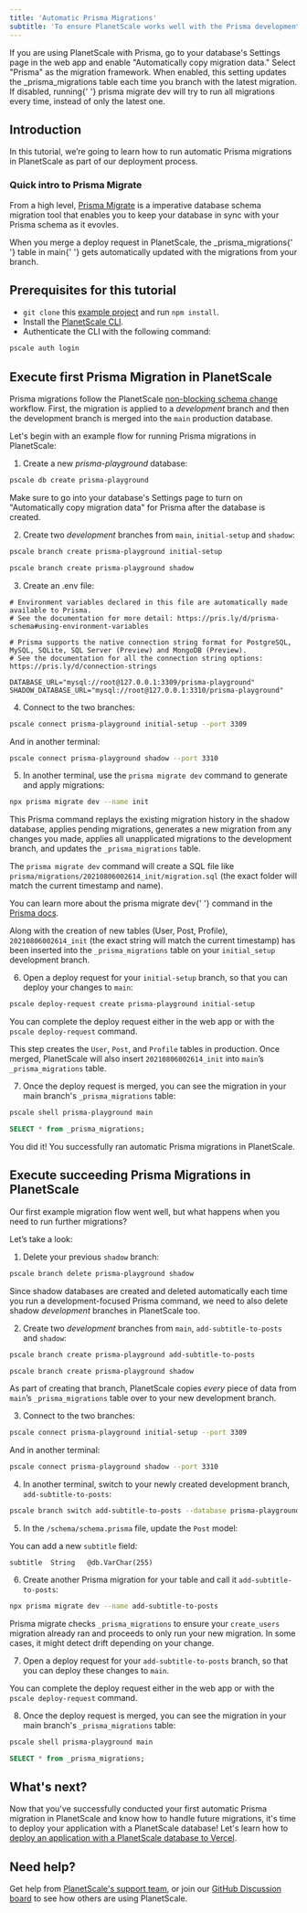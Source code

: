 ```yaml
---
title: 'Automatic Prisma Migrations'
subtitle: 'To ensure PlanetScale works well with the Prisma development process, we implemented the ability to automatically copy Prisma migration metadata as part of our deployment process.'
---
```


<InfoBlock type="tip">
  If you are using PlanetScale with Prisma, go to your database's Settings page in the web app 
  and enable "Automatically copy migration data." Select "Prisma" as the migration framework.
  When enabled, this setting updates the <inlineCode>_prisma_migrations</inlineCode> table 
  each time you branch with the latest migration. If disabled, running{' '}
  <inlineCode>prisma migrate dev</inlineCode> will try to run all migrations every time, instead of
  only the latest one.
</InfoBlock>

## Introduction

In this tutorial, we’re going to learn how to run automatic Prisma migrations in PlanetScale as part of our deployment process.

### Quick intro to Prisma Migrate

From a high level, [Prisma Migrate](https://www.prisma.io/docs/concepts/components/prisma-migrate) is a imperative database schema migration tool that enables you to keep your database in sync with your Prisma schema as it evovles. 

<InfoBlock type="tip">
  When you merge a deploy request in PlanetScale, the <inlineCode>_prisma_migrations</inlineCode>{' '}
  table in <inlineCode>main</inlineCode>{' '} gets automatically updated with the migrations from
  your branch.
</InfoBlock>

## Prerequisites for this tutorial

- `git clone` this [example project](https://github.com/iheanyi/prisma-planetscale-playground) and run `npm install`.
- Install the [PlanetScale CLI](https://github.com/planetscale/cli).
- Authenticate the CLI with the following command:

```zsh
pscale auth login
```

## Execute first Prisma Migration in PlanetScale

Prisma migrations follow the PlanetScale [non-blocking schema change](/concepts/nonblocking-schema-changes) workflow. First, the migration is applied to a _development_ branch and then the development branch is merged into the `main` production database.

Let's begin with an example flow for running Prisma migrations in PlanetScale:

1. Create a new _prisma-playground_ database:

```zsh
pscale db create prisma-playground
```

Make sure to go into your database's Settings page to turn on "Automatically copy migration data" for Prisma after the database is created. 

2. Create two _development_ branches from `main`, `initial-setup` and `shadow`:

```zsh
pscale branch create prisma-playground initial-setup
```

```zsh 
pscale branch create prisma-playground shadow
```

3. Create an .env file:

```shell
# Environment variables declared in this file are automatically made available to Prisma.
# See the documentation for more detail: https://pris.ly/d/prisma-schema#using-environment-variables

# Prisma supports the native connection string format for PostgreSQL, MySQL, SQLite, SQL Server (Preview) and MongoDB (Preview).
# See the documentation for all the connection string options: https://pris.ly/d/connection-strings

DATABASE_URL="mysql://root@127.0.0.1:3309/prisma-playground"
SHADOW_DATABASE_URL="mysql://root@127.0.0.1:3310/prisma-playground"
```

4. Connect to the two branches:

```zsh
pscale connect prisma-playground initial-setup --port 3309
```

And in another terminal: 

```zsh
pscale connect prisma-playground shadow --port 3310
```

5. In another terminal, use the `prisma migrate dev` command to generate and apply migrations:

```zsh
npx prisma migrate dev --name init
```

This Prisma command replays the existing migration history in the shadow database, applies pending migrations, generates a new migration from any changes you made, applies all unapplicated migrations to the development branch, and updates the `_prisma_migrations` table.

The `prisma migrate dev` command will create a SQL file like `prisma/migrations/20210806002614_init/migration.sql` (the exact folder will match the current timestamp and name).

<InfoBlock type="tip">
  You can learn more about the <inlineCode>prisma migrate dev</inlineCode>{' '} 
  command in the <a href="https://www.prisma.io/docs/concepts/components/prisma-migrate#development-environments">Prisma docs</a>.
</InfoBlock>

Along with the creation of new tables (User, Post, Profile), `20210806002614_init` (the exact string will match the current timestamp) has been inserted into the `_prisma_migrations` table on your `initial_setup` development branch.

6. Open a deploy request for your `initial-setup` branch, so that you can deploy your changes to `main`:

```zsh
pscale deploy-request create prisma-playground initial-setup
```

You can complete the deploy request either in the web app or with the `pscale deploy-request` command.

This step creates the `User`, `Post`, and `Profile` tables in production. Once merged, PlanetScale will also insert `20210806002614_init` into `main`’s `_prisma_migrations` table.

7. Once the deploy request is merged, you can see the migration in your main branch's `_prisma_migrations` table:

```zsh
pscale shell prisma-playground main
```

```SQL
SELECT * from _prisma_migrations;
```

You did it! You successfully ran automatic Prisma migrations in PlanetScale.

## Execute succeeding Prisma Migrations in PlanetScale

Our first example migration flow went well, but what happens when you need to run further migrations?

Let’s take a look:

1. Delete your previous `shadow` branch:

```zsh
pscale branch delete prisma-playground shadow
```

Since shadow databases are created and deleted automatically each time you run a development-focused Prisma command, we need to also delete shadow _development_ branches in PlanetScale too. 

2. Create two _development_ branches from `main`, `add-subtitle-to-posts` and `shadow`:

```zsh
pscale branch create prisma-playground add-subtitle-to-posts
```

```zsh 
pscale branch create prisma-playground shadow
```

As part of creating that branch, PlanetScale copies _every_ piece of data from `main`’s `_prisma_migrations` table over to your new development branch.

3. Connect to the two branches:

```zsh
pscale connect prisma-playground initial-setup --port 3309
```

And in another terminal: 

```zsh
pscale connect prisma-playground shadow --port 3310
```

4. In another terminal, switch to your newly created development branch, `add-subtitle-to-posts`:

```zsh
pscale branch switch add-subtitle-to-posts --database prisma-playground
```

5. In the `/schema/schema.prisma` file, update the `Post` model:

You can add a new `subtitle` field:

```
subtitle  String   @db.VarChar(255)
```

6. Create another Prisma migration for your table and call it `add-subtitle-to-posts`:

```zsh
npx prisma migrate dev --name add-subtitle-to-posts
```

Prisma migrate checks `_prisma_migrations` to ensure your `create_users` migration already ran and proceeds to only run your new migration. In some cases, it might detect drift depending on your change.

7. Open a deploy request for your `add-subtitle-to-posts` branch, so that you can deploy these changes to `main`.

You can complete the deploy request either in the web app or with the `pscale deploy-request` command.

8. Once the deploy request is merged, you can see the migration in your main branch's `_prisma_migrations` table:

```zsh
pscale shell prisma-playground main
```

```SQL
SELECT * from _prisma_migrations;
```

## What's next?

Now that you've successfully conducted your first automatic Prisma migration in PlanetScale and know how to handle future migrations, it's time to deploy your application with a PlanetScale database! Let's learn how to [deploy an application with a PlanetScale database to Vercel](/tutorial/deploy-to-vercel).

## Need help?

Get help from [PlanetScale's support team](https://www.planetscale.com/support), or join our [GitHub Discussion board](https://github.com/planetscale/beta/discussions) to see how others are using PlanetScale.